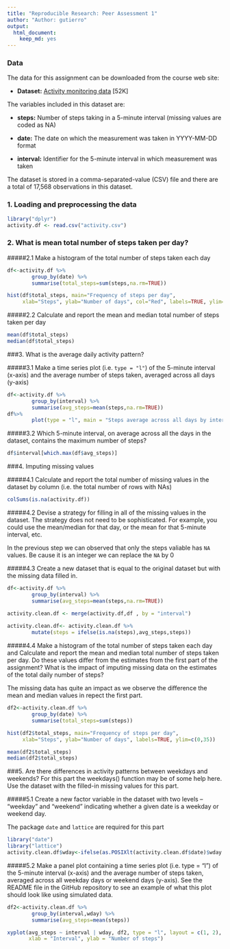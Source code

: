 ```yaml
---
title: "Reproducible Research: Peer Assessment 1"
author: "Author: gutierro"
output:
  html_document:
    keep_md: yes
---
```



### Data

The data for this assignment can be downloaded from the course web site: 

* **Dataset:** [Activity monitoring data](https://d396qusza40orc.cloudfront.net/repdata%2Fdata%2Factivity.zip) [52K]

The variables included in this dataset are:

* **steps:** Number of steps taking in a 5-minute interval (missing values are coded as NA)

* **date:** The date on which the measurement was taken in YYYY-MM-DD format

* **interval:** Identifier for the 5-minute interval in which measurement was taken

The dataset is stored in a comma-separated-value (CSV) file and there are a total of 17,568 observations in this dataset.  


### 1. Loading and preprocessing the data
```r
library("dplyr")
activity.df <- read.csv("activity.csv")
```


### 2. What is mean total number of steps taken per day?


#####2.1 Make a histogram of the total number of steps taken each day

```r

df<-activity.df %>% 
        group_by(date) %>% 
        summarise(total_steps=sum(steps,na.rm=TRUE))

hist(df$total_steps, main="Frequency of steps per day",
     xlab="Steps", ylab="Number of days", col="Red", labels=TRUE, ylim=c(0,30))
```


#####2.2 Calculate and report the mean and median total number of steps taken per day
```r

mean(df$total_steps)
median(df$total_steps)
```

###3. What is the average daily activity pattern?

#####3.1 Make a time series plot (i.e. `type = "l"`) of the 5-minute interval (x-axis) and the average number of steps taken, averaged across all days (y-axis)

```r
df<-activity.df %>% 
        group_by(interval) %>% 
        summarise(avg_steps=mean(steps,na.rm=TRUE))
df%>%
        plot(type = "l", main = "Steps average across all days by interval" , ylab="Steps (avg)", xlab="Interval")
```


#####3.2 Which 5-minute interval, on average across all the days in the dataset, contains the maximum number of steps?
```r

df$interval[which.max(df$avg_steps)]

```

###4. Imputing missing values

#####4.1 Calculate and report the total number of missing values in the dataset by column (i.e. the total number of rows with NAs)
```r
colSums(is.na(activity.df))

```

#####4.2 Devise a strategy for filling in all of the missing values in the dataset. The strategy does not need to be sophisticated. For example, you could use the mean/median for that day, or the mean for that 5-minute interval, etc.

In the previous step we can observed that only the steps valiable has `NA` values. Be cause it is an integer we can replace the `NA` by 0

#####4.3 Create a new dataset that is equal to the original dataset but with the missing data filled in.
```r

df<-activity.df %>% 
        group_by(interval) %>% 
        summarise(avg_steps=mean(steps,na.rm=TRUE))

activity.clean.df <- merge(activity.df,df , by = "interval")
        
activity.clean.df<- activity.clean.df %>%
        mutate(steps = ifelse(is.na(steps),avg_steps,steps))
```

#####4.4 Make a histogram of the total number of steps taken each day and Calculate and report the mean and median total number of steps taken per day. Do these values differ from the estimates from the first part of the assignment? What is the impact of imputing missing data on the estimates of the total daily number of steps?

The missing data has quite an impact as we observe the difference the mean and median values in repect the first part.


```r

df2<-activity.clean.df %>% 
        group_by(date) %>% 
        summarise(total_steps=sum(steps))

hist(df2$total_steps, main="Frequency of steps per day",
     xlab="Steps", ylab="Number of days", labels=TRUE, ylim=c(0,35))

mean(df2$total_steps)
median(df2$total_steps)

```

###5. Are there differences in activity patterns between weekdays and weekends?
For this part the weekdays() function may be of some help here. Use the dataset with the filled-in missing values for this part.

#####5.1 Create a new factor variable in the dataset with two levels – “weekday” and “weekend” indicating whether a given date is a weekday or weekend day.

The package `date` and `lattice` are required for this part

```r
library("date")
library("lattice")
activity.clean.df$wday<-ifelse(as.POSIXlt(activity.clean.df$date)$wday == c(0,6),"weekend","weekday")

```


#####5.2 Make a panel plot containing a time series plot (i.e. type = "l") of the 5-minute interval (x-axis) and the average number of steps taken, averaged across all weekday days or weekend days (y-axis). See the README file in the GitHub repository to see an example of what this plot should look like using simulated data.
```r

df2<-activity.clean.df %>% 
        group_by(interval,wday) %>% 
        summarise(avg_steps=mean(steps))

xyplot(avg_steps ~ interval | wday, df2, type = "l", layout = c(1, 2), 
       xlab = "Interval", ylab = "Number of steps")

```
